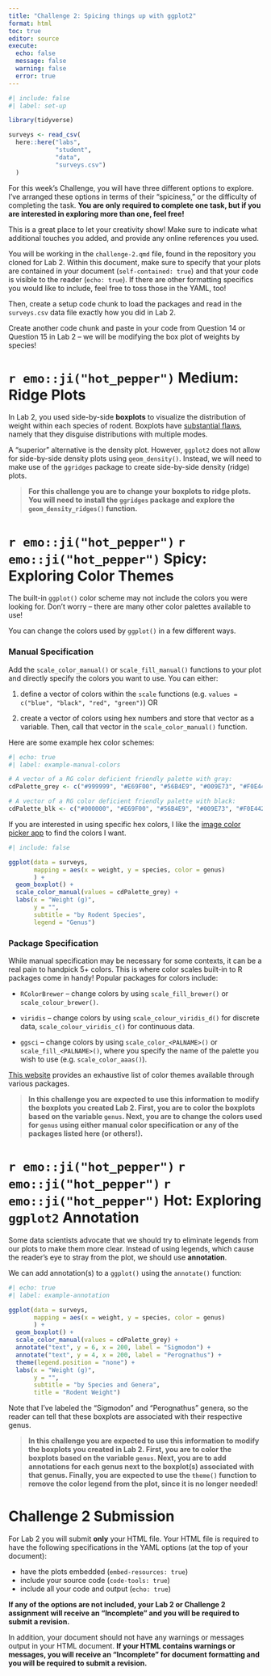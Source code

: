 ```yaml
---
title: "Challenge 2: Spicing things up with ggplot2"
format: html
toc: true
editor: source
execute:
  echo: false
  message: false
  warning: false
  error: true
---
```


```r
#| include: false
#| label: set-up

library(tidyverse)

surveys <- read_csv(
  here::here("labs",
             "student", 
             "data", 
             "surveys.csv")
  )
```

For this week's Challenge, you will have three different options to explore.
I've arranged these options in terms of their "spiciness," or the difficulty of 
completing the task. **You are only required to complete one task, but if you are interested in exploring more than one, feel free!**

This is a great place to let your creativity show! Make sure to indicate what
additional touches you added, and provide any online references you used.

::: callout-tip
You will be working in the `challenge-2.qmd` file, found in the repository you
cloned for Lab 2.  Within this document, make sure to specify that your plots
are contained in your document (`self-contained: true`) and that your code is 
visible to the reader (`echo: true`). If there are other formatting specifics
you would like to include, feel free to toss those in the YAML, too!

Then, create a setup code chunk to load the packages and read in the
`surveys.csv` data file exactly how you did in Lab 2.

Create another code chunk and paste in your code from Question 14 or Question 15
in Lab 2 -- we will be modifying the box plot of weights by species!
:::

# `r emo::ji("hot_pepper")` Medium: Ridge Plots

In Lab 2, you used side-by-side **boxplots** to visualize the distribution of
weight within each species of rodent. Boxplots have [substantial flaws](https://www.data-to-viz.com/caveat/boxplot.html), namely that they
disguise distributions with multiple modes.

A "superior" alternative is the density plot. However, `ggplot2` does not allow
for side-by-side density plots using `geom_density()`. Instead, we will need to
make use of the `ggridges` package to create side-by-side density (ridge) plots.

> **For this challenge you are to change your boxplots to ridge plots. You will need to install the `ggridges` package and explore the `geom_density_ridges()` function.**

# `r emo::ji("hot_pepper")` `r emo::ji("hot_pepper")` Spicy: Exploring Color Themes

The built-in `ggplot()` color scheme may not include the colors you were looking
for. Don't worry -- there are many other color palettes available to use!

You can change the colors used by `ggplot()` in a few different ways.

### Manual Specification

Add the `scale_color_manual()` or `scale_fill_manual()` functions to your plot
and directly specify the colors you want to use. You can either:

1.  define a vector of colors within the `scale` functions (e.g.
`values = c("blue", "black", "red", "green")`) OR

2.  create a vector of colors using hex numbers and store that vector as a
variable. Then, call that vector in the `scale_color_manual()` function.

Here are some example hex color schemes:

```r
#| echo: true
#| label: example-manual-colors

# A vector of a RG color deficient friendly palette with gray:
cdPalette_grey <- c("#999999", "#E69F00", "#56B4E9", "#009E73", "#F0E442", "#0072B2", "#D55E00", "#CC79A7")

# A vector of a RG color deficient friendly palette with black:
cdPalette_blk <- c("#000000", "#E69F00", "#56B4E9", "#009E73", "#F0E442", "#0072B2", "#D55E00", "#CC79A7")
```

::: callout-note
If you are interested in using specific hex colors, I like the [image color picker app](https://imagecolorpicker.com/en) to find the colors I want. 
:::

```r
#| include: false

ggplot(data = surveys, 
       mapping = aes(x = weight, y = species, color = genus)
       ) +
  geom_boxplot() +
  scale_color_manual(values = cdPalette_grey) +
  labs(x = "Weight (g)", 
       y = "", 
       subtitle = "by Rodent Species", 
       legend = "Genus")
```

### Package Specification

While manual specification may be necessary for some contexts, it can be a 
real pain to handpick 5+ colors. This is where color scales built-in to R
packages come in handy! Popular packages for colors include:

-   `RColorBrewer` -- change colors by using `scale_fill_brewer()` or `scale_colour_brewer()`.

-   `viridis` -- change colors by using `scale_colour_viridis_d()` for discrete
data, `scale_colour_viridis_c()` for continuous data.

-   `ggsci` -- change colors by using `scale_color_<PALNAME>()` or
`scale_fill_<PALNAME>()`, where you specify the name of the palette you wish to
use (e.g. `scale_color_aaas()`).

::: callout-note
[This website](https://github.com/EmilHvitfeldt/r-color-palettes) provides an exhaustive list of color themes available through various packages.
:::

> **In this challenge you are expected to use this information to modify the boxplots you created Lab 2. First, you are to color the boxplots based on the variable `genus`. Next, you are to change the colors used for `genus` using either manual color specification or any of the packages listed here (or others!).**

# `r emo::ji("hot_pepper")` `r emo::ji("hot_pepper")` `r emo::ji("hot_pepper")` Hot: Exploring `ggplot2` Annotation

Some data scientists advocate that we should try to eliminate legends from our
plots to make them more clear. Instead of using legends, which cause the 
reader's eye to stray from the plot, we should use **annotation**.

We can add annotation(s) to a `ggplot()` using the `annotate()` function:

```r
#| echo: true
#| label: example-annotation

ggplot(data = surveys, 
       mapping = aes(x = weight, y = species, color = genus)
       ) +
  geom_boxplot() +
  scale_color_manual(values = cdPalette_grey) + 
  annotate("text", y = 6, x = 200, label = "Sigmodon") +
  annotate("text", y = 4, x = 200, label = "Perognathus") +
  theme(legend.position = "none") +
  labs(x = "Weight (g)",
       y = "",
       subtitle = "by Species and Genera",
       title = "Rodent Weight")
```

Note that I've labeled the "Sigmodon" and "Perognathus" genera, so the reader
can tell that these boxplots are associated with their respective genus.

> **In this challenge you are expected to use this information to modify the boxplots you created in Lab 2. First, you are to color the boxplots based on the variable `genus`. Next, you are to add annotations for each genus next to the boxplot(s) associated with that genus. Finally, you are expected to use the `theme()` function to remove the color legend from the plot, since it is no longer needed!**

# Challenge 2 Submission

For Lab 2 you will submit **only** your HTML file. Your HTML file is required to have the following specifications in the YAML options (at the top of your document):

-   have the plots embedded (`embed-resources: true`)
-   include your source code (`code-tools: true`)
-   include all your code and output (`echo: true`)

**If any of the options are not included, your Lab 2 or Challenge 2 assignment will receive an "Incomplete" and you will be required to submit a revision.**

In addition, your document should not have any warnings or messages output in your HTML document. **If your HTML contains warnings or messages, you will receive an "Incomplete" for document formatting and you will be required to submit a revision.**